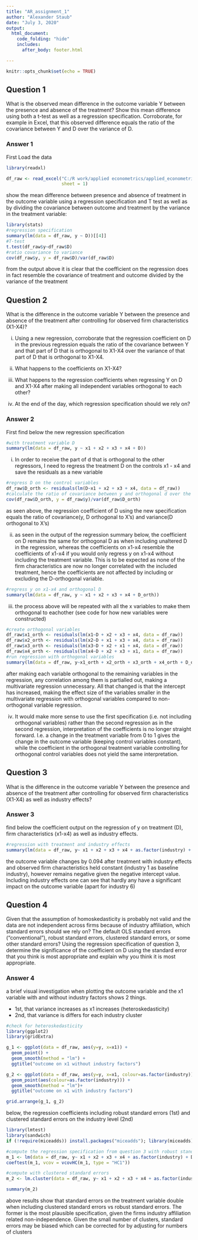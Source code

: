 ```yaml
---
title: "AR_assignment_1"
author: "Alexander Staub"
date: "July 3, 2020"
output: 
  html_document:
    code_folding: "hide"
    includes:
      after_body: footer.html

---
```


```r
knitr::opts_chunk$set(echo = TRUE)
```

## Question 1

What is the observed mean difference in the outcome variable Y between the presence and absence of the treatment? Show this mean difference using both a t-test as well as a regression specification. Corroborate, for example in Excel, that this observed difference equals the ratio of the covariance between Y and D over the variance of D.

### Answer 1

First Load the data
```r
library(readxl)

df_raw <- read_excel("C:/R work/applied econometrics/applied_econometrics/Data/Session1data.xlsx", 
                     sheet = 1)

```

show the mean difference between presence and absence of treatment in the outcome variable using a regression specification and T test as well as by dividing the covariance between outcome and treatment by the variance in the treatment variable:

```r
library(stats)
#regression specification
summary(lm(data = df_raw, y ~ D))[[4]]
#T-test
t.test(df_raw$y~df_raw$D)
#ratio covariance to variance
cov(df_raw$y, y = df_raw$D)/var(df_raw$D)

```

from the output above it is clear that the coefficient on the regression does in fact resemble the covariance of treatment and outcome divided by the variance of the treatment

## Question 2

What is the difference in the outcome variable Y between the presence and absence of the treatment after controlling for observed firm characteristics (X1-X4)?

i. Using a new regression, corroborate that the regression coefficient on D in the previous regression equals the ratio of the covariance between Y and that part of D that is orthogonal to X1-X4 over the variance of that part of D that is orthogonal to X1-X4.

ii. What happens to the coefficients on X1-X4?

iii. What happens to the regression coefficients when regressing Y on D and X1-X4 after making all independent variables orthogonal to each other?

iv. At the end of the day, which regression specification should we rely on?

### Answer 2

First find below the new regression specification 

```r
#with treatment variable D
summary(lm(data = df_raw, y ~ x1 + x2 + x3 + x4 + D))
```

(i) In order to receive the part of d that is orthogonal to the other regressors, I need to regress the treatment D on the controls x1 - x4 and save the residuals as a new variable

```r
#regress D on the control variables
df_raw$D_orth <- residuals(lm(D~x1 + x2 + x3 + x4, data = df_raw))
#calculate the ratio of covariance between y and orthogonal d over the variance of orthogonal D
cov(df_raw$D_orth, y = df_raw$y)/var(df_raw$D_orth)

```
as seen above, the regression coefficient of D using the new specification equals the ratio of covariance(y, D orthogonal to X's) and variance(D orthogonal to X's)

(ii) as seen in the output of the regression summary below, the coefficient on D remains the same for orthogonal D as when including unaltered D in the regression, whereas the coefficients on x1-x4 resemble the coefficients of x1-x4 if you would only regress y on x1-x4 without including the treatment variable. This is to be expected as none of the firm characteristics are now no longer correlated with the included treatment, hence the coefficients are not affected by including or excluding the D-orthogonal variable. 

```r
#regress y on x1-x4 and orthogonal D
summary(lm(data = df_raw, y ~ x1 + x2 + x3 + x4 + D_orth))
```


(iii) the process above will be repeated with all the x variables to make them orthogonal to eachother (see code for how new variables were constructed)

```r
#create orthogonal variables
df_raw$x1_orth <- residuals(lm(x1~D + x2 + x3 + x4, data = df_raw))
df_raw$x2_orth <- residuals(lm(x2~D + x1 + x3 + x4, data = df_raw))
df_raw$x3_orth <- residuals(lm(x3~D + x2 + x1 + x4, data = df_raw))
df_raw$x4_orth <- residuals(lm(x4~D + x2 + x3 + x1, data = df_raw))
#run regression with orthogonal variables
summary(lm(data = df_raw, y~x1_orth + x2_orth + x3_orth + x4_orth + D_orth))
```
after making each variable orthogonal to the remaining variables in the regression, any correlation among them is partialled out, making a multivariate regression unnecessary. All that changed is that the intercept has increased, making the effect size of the variables smaller in the multivariate regression with orthogonal variables compared to non-orthogonal variable regression. 

(iv) It would make more sense to use the first specification (i.e. not including orthogonal variables) rather than the second regression as in the second regression, interpretation of the coefficients is no longer straight forward. I.e. a change in the treatment variable from 0 to 1 gives the change in the outcome variable (keeping control variables constant), while the coefficient in the orthogonal treatment variable controlling for orthogonal control variables does not yield the same interpretation. 

## Question 3

 What is the difference in the outcome variable Y between the presence and absence of the treatment after controlling for observed firm characteristics (X1-X4) as well as industry effects?
 
### Answer 3

find below the coefficient output on the regression of y on treatment (D), firm characteristics (x1-x4) as well as industry effects. 

```r
#regression with treatment and industry effects
summary(lm(data = df_raw, y~ x1 + x2 + x3 + x4 + as.factor(industry) + D))[[4]]

```

the outcome variable changes by 0.094 after treatment with industry effects and observed firm characteristics held constant (industry 1 as baseline industry), however remains negative given the negative intercept value. Including industry effects one can see that hardly any have a significant impact on the outcome variable (apart for industry 6)

## Question 4

Given that the assumption of homoskedasticity is probably not valid and the data are not independent across firms because of industry affiliation, which standard errors should we rely on? The default OLS standard errors (“conventional”), robust standard errors, clustered standard errors, or some other standard errors? Using the regression specification of question 3, determine the significance of the coefficient on D using the standard error that you think is most appropriate and explain why you think it is most appropriate.

### Answer 4

a brief visual investigation when plotting the outcome variable and the x1 variable with and without industry factors shows 2 things. 

*  1st, that variance increases as x1 increases (heteroskedasticity)
*  2nd, that variance is differs for each industry cluster

```r
#check for heteroskedasticity
library(ggplot2)
library(gridExtra)

g_1 <- ggplot(data = df_raw, aes(y=y, x=x1)) +
  geom_point() +
  geom_smooth(method = "lm") + 
  ggtitle("outcome on x1 without industry factors")

g_2 <- ggplot(data = df_raw, aes(y=y, x=x1, colour=as.factor(industry))) +
  geom_point(aes(colour=as.factor(industry))) +
  geom_smooth(method = "lm")+
  ggtitle("outcome on x1 with industry factors")

grid.arrange(g_1, g_2)


```

below, the regression coefficients including robust standard errors (1st) and clustered standard errors on the industry level (2nd)

```r
library(lmtest)
library(sandwich)
if (!require(miceadds)) install.packages("miceadds"); library(miceadds)  

#compute the regression specification from question 3 with robust standard errors
m_1 <- lm(data = df_raw, y~ x1 + x2 + x3 + x4 + as.factor(industry) + D)
coeftest(m_1, vcov = vcovHC(m_1, type = "HC1"))

#compute with clustered standard errors
m_2 <- lm.cluster(data = df_raw, y~ x1 + x2 + x3 + x4 + as.factor(industry) + D, cluster = "industry")

summary(m_2)
```

above results show that standard errors on the treatment variable double when including clustered standard errors vs robust standard errors. The former is the most plausible specification, given the firms industry affiliation related non-independence. Given the small number of clusters, standard errors may be biased which can be corrected for by adjusting for numbers of clusters